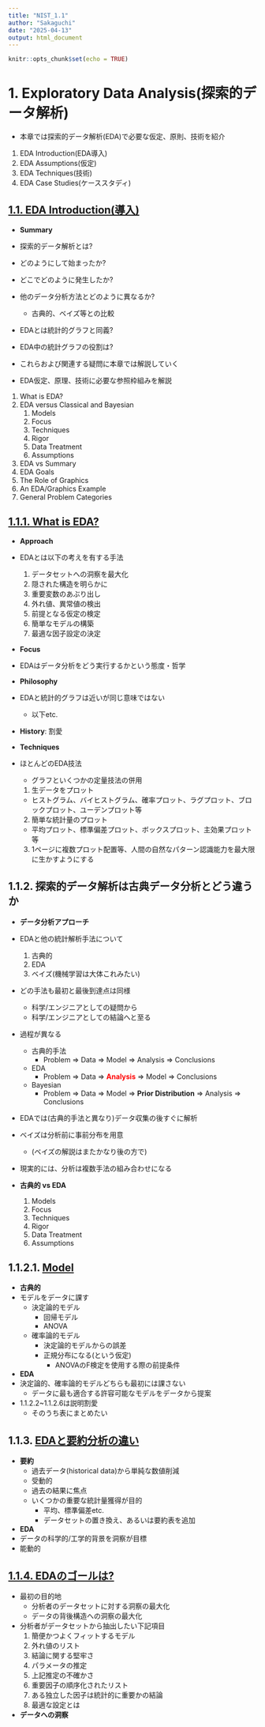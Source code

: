 ```yaml
---
title: "NIST_1.1"
author: "Sakaguchi"
date: "2025-04-13"
output: html_document
---
```


```r

knitr::opts_chunk$set(echo = TRUE)

```

# 1. Exploratory Data Analysis(探索的データ解析)

-   本章では探索的データ解析(EDA)で必要な仮定、原則、技術を紹介

1.  EDA Introduction(EDA導入)
2.  EDA Assumptions(仮定)
3.  EDA Techniques(技術)
4.  EDA Case Studies(ケーススタディ)

## [1.1. EDA Introduction(導入)](https://www.itl.nist.gov/div898/handbook/eda/section1/eda1.htm)

-   **Summary**

-   探索的データ解析とは?

-   どのようにして始まったか?

-   どこでどのように発生したか?

-   他のデータ分析方法とどのように異なるか?

    -   古典的、ベイズ等との比較

-   EDAとは統計的グラフと同義?

-   EDA中の統計グラフの役割は?

-   これらおよび関連する疑問に本章では解説していく

-   EDA仮定、原理、技術に必要な参照枠組みを解説

1.  What is EDA?
2.  EDA versus Classical and Bayesian
    1.  Models
    2.  Focus
    3.  Techniques
    4.  Rigor
    5.  Data Treatment
    6.  Assumptions
3.  EDA vs Summary
4.  EDA Goals
5.  The Role of Graphics
6.  An EDA/Graphics Example
7.  General Problem Categories

## [1.1.1. What is EDA?](https://www.itl.nist.gov/div898/handbook/eda/section1/eda11.htm)

-   **Approach**

-   EDAとは以下の考えを有する手法

    1.  データセットへの洞察を最大化
    2.  隠された構造を明らかに
    3.  重要変数のあぶり出し
    4.  外れ値、異常値の検出
    5.  前提となる仮定の検定
    6.  簡単なモデルの構築
    7.  最適な因子設定の決定

-   **Focus**

-   EDAはデータ分析をどう実行するかという態度・哲学

-   **Philosophy**

-   EDAと統計的グラフは近いが同じ意味ではない

    -   以下etc.

-   **History**: 割愛

-   **Techniques**

-   ほとんどのEDA技法

    -   グラフといくつかの定量技法の併用

    1.  生データをプロット

    -   ヒストグラム、バイヒストグラム、確率プロット、ラグプロット、ブロックプロット、ユーデンプロット等

    2.  簡単な統計量のプロット

    -   平均プロット、標準偏差プロット、ボックスプロット、主効果プロット等

    3.  1ページに複数プロット配置等、人間の自然なパターン認識能力を最大限に生かすようにする

## 1.1.2. 探索的データ解析は古典データ分析とどう違うか

-   **データ分析アプローチ**
-   EDAと他の統計解析手法について
    1.  古典的
    2.  EDA
    3.  ベイズ(機械学習は大体これみたい)
-   どの手法も最初と最後到達点は同様
    -   科学/エンジニアとしての疑問から
    -   科学/エンジニアとしての結論へと至る
-   過程が異なる
    -   古典的手法
        -   Problem =\> Data =\> Model =\> Analysis =\> Conclusions
    -   EDA
        -   Problem =\> Data =\> [**Analysis**]{style="color: red"} =\> Model =\> Conclusions
    -   Bayesian
        -   Problem =\> Data =\> Model =\> **Prior Distribution** =\> Analysis =\> Conclusions

- EDAでは(古典的手法と異なり)データ収集の後すぐに解析
- ベイズは分析前に事前分布を用意
  - (ベイズの解説はまたかなり後の方で)


- 現実的には、分析は複数手法の組み合わせになる

- **古典的 vs EDA**
   1. Models
   2. Focus
   3. Techniques
   4. Rigor
   5. Data Treatment
   6. Assumptions

## 1.1.2.1. [Model](https://www.itl.nist.gov/div898/handbook/eda/section1/eda121.htm)

- **古典的**
- モデルをデータに課す
  - 決定論的モデル
    - 回帰モデル
    - ANOVA
  - 確率論的モデル
    - 決定論的モデルからの誤差
    - 正規分布になる(という仮定)
      - ANOVAのF検定を使用する際の前提条件
- **EDA**
- 決定論的、確率論的モデルどちらも最初には課さない
  - データに最も適合する許容可能なモデルをデータから提案

- 1.1.2.2~1.1.2.6は説明割愛
  - そのうち表にまとめたい

## 1.1.3. [EDAと要約分析の違い](https://www.itl.nist.gov/div898/handbook/eda/section1/eda13.htm)

- **要約**
  - 過去データ(historical data)から単純な数値削減
  - 受動的
  - 過去の結果に焦点
  - いくつかの重要な統計量獲得が目的
    - 平均、標準偏差etc.
    - データセットの置き換え、あるいは要約表を追加

- **EDA**
- データの科学的/工学的背景を洞察が目標
- 能動的


## [1.1.4. EDAのゴールは?](https://www.itl.nist.gov/div898/handbook/eda/section1/eda14.htm)

- 最初の目的地
  - 分析者のデータセットに対する洞察の最大化
  - データの背後構造への洞察の最大化
- 分析者がデータセットから抽出したい下記項目
   1. 簡便かつよくフィットするモデル
   2. 外れ値のリスト
   3. 結論に関する堅牢さ
   4. パラメータの推定
   5. 上記推定の不確かさ
   6. 重要因子の順序化されたリスト
   7. ある独立した因子は統計的に重要かの結論
   8. 最適な設定とは

- **データへの洞察**

